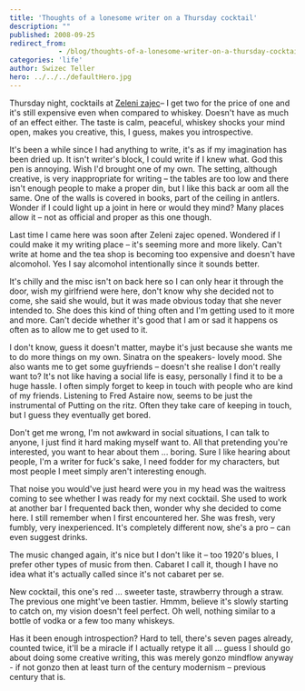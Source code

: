 ```yaml
---
title: 'Thoughts of a lonesome writer on a Thursday cocktail'
description: ""
published: 2008-09-25
redirect_from: 
            - /blog/thoughts-of-a-lonesome-writer-on-a-thursday-cocktail/swizec/66
categories: 'life'
author: Swizec Teller
hero: ../../../defaultHero.jpg
---
```

Thursday night, cocktails at [Zeleni zajec](http://www.prizelenemzajcu.si/)– I get two for the price of one and it's still expensive even when compared to whiskey. Doesn't have as much of an effect either. The taste is calm, peaceful, whiskey shocks your mind open, makes you creative, this, I guess, makes you introspective.  
  
It's been a while since I had anything to write, it's as if my imagination has been dried up. It isn't writer's block, I could write if I knew what. God this pen is annoying. Wish I'd brought one of my own. The setting, although creative, is very inappropriate for writing – the tables are too low and there isn't enough people to make a proper din, but I like this back ar oom all the same. One of the walls is covered in books, part of the ceiling in antlers. Wonder if I could light up a joint in here or would they mind? Many places allow it – not as official and proper as this one though.  
  
Last time I came here was soon after Zeleni zajec opened. Wondered if I could make it my writing place – it's seeming more and more likely. Can't write at home and the tea shop is becoming too expensive and doesn't have alcomohol. Yes I say alcomohol intentionally since it sounds better.  
  
It's chilly and the misc isn't on back here so I can only hear it through the door, wish my girlfriend were here, don't know why she decided not to come, she said she would, but it was made obvious today that she never intended to. She does this kind of thing often and I'm getting used to it more and more. Can't decide whether it's good that I am or sad it happens os often as to allow me to get used to it.  
  
I don't know, guess it doesn't matter, maybe it's just because she wants me to do more things on my own. Sinatra on the speakers- lovely mood. She also wants me to get some guyfriends – doesn't she realise I don't really want to? It's not like having a social life is easy, personally I find it to be a huge hassle. I often simply forget to keep in touch with people who are kind of my friends. Listening to Fred Astaire now, seems to be just the instrumental of Putting on the ritz. Often they take care of keeping in touch, but I guess they eventually get bored.  
  
Don't get me wrong, I'm not awkward in social situations, I can talk to anyone, I just find it hard making myself want to. All that pretending you're interested, you want to hear about them ... boring. Sure I like hearing about people, I'm a writer for fuck's sake, I need fodder for my characters, but most people I meet simply aren't interesting enough.  
  
That noise you would've just heard were you in my head was the waitress coming to see whether I was ready for my next cocktail. She used to work at another bar I frequented back then, wonder why she decided to come here. I still remember when I first encountered her. She was fresh, very fumbly, very inexperienced. It's completely different now, she's a pro – can even suggest drinks.  
  
The music changed again, it's nice but I don't like it – too 1920's blues, I prefer other types of music from then. Cabaret I call it, though I have no idea what it's actually called since it's not cabaret per se.  
  
New cocktail, this one's red ... sweeter taste, strawberry through a straw. The previous one might've been tastier. Hmmm, believe it's slowly starting to catch on, my vision doesn't feel perfect. Oh well, nothing similar to a bottle of vodka or a few too many whiskeys.  
  
Has it been enough introspection? Hard to tell, there's seven pages already, counted twice, it'll be a miracle if I actually retype it all ... guess I should go about doing some creative writing, this was merely gonzo mindflow anyway - if not gonzo then at least turn of the century modernism – previous century that is.